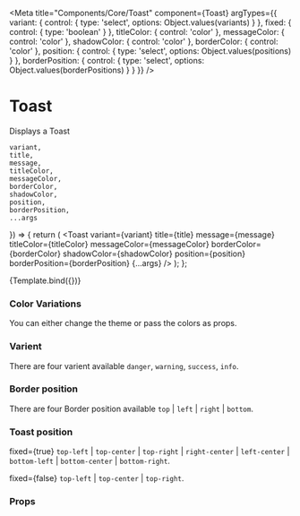 
<Meta
    title="Components/Core/Toast"
    component={Toast}
    argTypes={{
        variant: {
            control: {
                type: 'select',
                options: Object.values(variants)
            }
        },
        fixed: {
            control: {
                type: 'boolean'
            }
        },
        titleColor: {
            control: 'color'
        },
        messageColor: {
            control: 'color'
        },
        shadowColor: {
            control: 'color'
        },
        borderColor: {
            control: 'color'
        },
        position: {
            control: {
                type: 'select',
                options: Object.values(positions)
            }
        },
        borderPosition: {
            control: {
                type: 'select',
                options: Object.values(borderPositions)
            }
        }
    }}
/>

# Toast

Displays a Toast

    variant,
    title,
    message,
    titleColor,
    messageColor,
    borderColor,
    shadowColor,
    position,
    borderPosition,
    ...args
}) => {
    return (
        <Toast
            variant={variant}
            title={title}
            message={message}
            titleColor={titleColor}
            messageColor={messageColor}
            borderColor={borderColor}
            shadowColor={shadowColor}
            position={position}
            borderPosition={borderPosition}
            {...args}
        />
    );
};

<Preview>
    <Story
        name="Toast"
        args={{
            variant: 'success',
            title: 'Title',
            message: 'Lorem Ipsum is simply dummy text',
            borderPosition: 'top'
        }}
    >
        {Template.bind({})}
    </Story>
</Preview>

### Color Variations

You can either change the theme or pass the colors as props.

<Preview withToolbar>
    <div style={{ display: 'flex', flexWrap: 'wrap', justifyContent: 'space-around' }}>
        <Toast variant="success" title="Title" message="Lorem Ipsum is simply dummy text" titleColor="blue" messageColor="blue" />
        <Toast variant="success" title="Title" message="Lorem Ipsum is simply dummy text" titleColor="red" messageColor="red" />
    </div>
</Preview>

### Varient

There are four varient available `danger`, `warning`, `success`, `info`.

<Preview withToolbar>
    <div style={{ display: 'flex', flexDirection: 'column' }}>
        <Toast variant="danger" title="Title" message="Lorem Ipsum is simply dummy text" borderPosition="top" />
        <Toast variant="warning" title="Title" message="Lorem Ipsum is simply dummy text" borderPosition="top" />
        <Toast variant="success" title="Title" message="Lorem Ipsum is simply dummy text" borderPosition="top" />
        <Toast variant="info" title="Title" message="Lorem Ipsum is simply dummy text" borderPosition="top" />
    </div>
</Preview>

### Border position

There are four Border position available `top` | `left` | `right` | `bottom`.

<Preview withToolbar>
    <div style={{ display: 'flex', flexDirection: 'column' }}>
        <Toast variant="danger" title="Title" message="Lorem Ipsum is simply dummy text" borderPosition="top" />
        <Toast variant="warning" title="Title" message="Lorem Ipsum is simply dummy text" borderPosition="right" />
        <Toast variant="success" title="Title" message="Lorem Ipsum is simply dummy text" borderPosition="bottom" />
        <Toast variant="info" title="Title" message="Lorem Ipsum is simply dummy text" borderPosition="left" />
    </div>
</Preview>

### Toast position

fixed={true} `top-left` | `top-center` | `top-right` | `right-center` | `left-center` | `bottom-left` | `bottom-center` | `bottom-right`.

fixed={false} `top-left` | `top-center` | `top-right`.

<Preview withToolbar>
    <div style={{ display: 'flex', flexDirection: 'column' }}>
        <Toast variant="info" title="Title" message="Lorem Ipsum is simply dummy text" position="top-left" />
        <Toast variant="info" title="Title" message="Lorem Ipsum is simply dummy text" position="top-center" />
        <Toast variant="info" title="Title" message="Lorem Ipsum is simply dummy text" position="top-right" />
    </div>
</Preview>

### Props

<Props story="Toast" />
